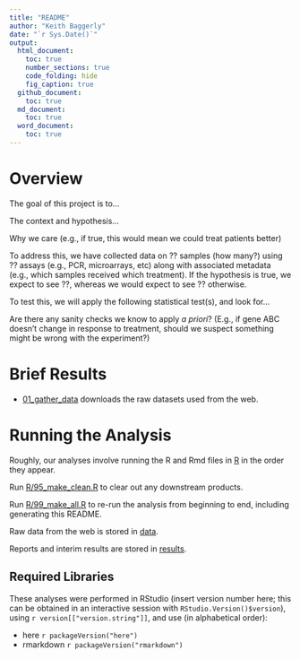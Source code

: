 ```yaml
---
title: "README"
author: "Keith Baggerly"
date: "`r Sys.Date()`"
output: 
  html_document:
    toc: true
    number_sections: true
    code_folding: hide
    fig_caption: true
  github_document:
    toc: true
  md_document:
    toc: true
  word_document:
    toc: true
---
```


# Overview

The goal of this project is to...

The context and hypothesis...

Why we care (e.g., if true, this would mean we could treat 
patients better)

To address this, we have collected data on ?? samples
(how many?) using ?? assays (e.g., PCR, microarrays, etc)
along with associated metadata (e.g., which samples received
which treatment).
If the hypothesis is true, we expect to see ??, 
whereas we would expect to see ?? otherwise.

To test this, we will apply the following statistical
test(s), and look for...

Are there any sanity checks we know to apply _a priori_?
(E.g., if gene ABC doesn't change in response to treatment,
should we suspect something might be wrong with the experiment?)

# Brief Results

* [01_gather_data](results/01_gather_data.md) downloads the 
raw datasets used from the web.

# Running the Analysis

Roughly, our analyses involve running the R and Rmd files
in [R](R) in the order they appear. 

Run [R/95_make_clean.R](R/95_make_clean.R) to clear out any
downstream products.

Run [R/99_make_all.R](R/99_make_all.R) to re-run the analysis 
from beginning to end, including generating this README.

Raw data from the web is stored in [data](data).

Reports and interim results are stored in [results](results).

## Required Libraries

These analyses were performed in RStudio 
(insert version number here; this can be obtained in 
an interactive session with `RStudio.Version()$version`),
using `r version[["version.string"]]`, 
and use (in alphabetical order):

* here       `r packageVersion("here")`
* rmarkdown  `r packageVersion("rmarkdown")`
